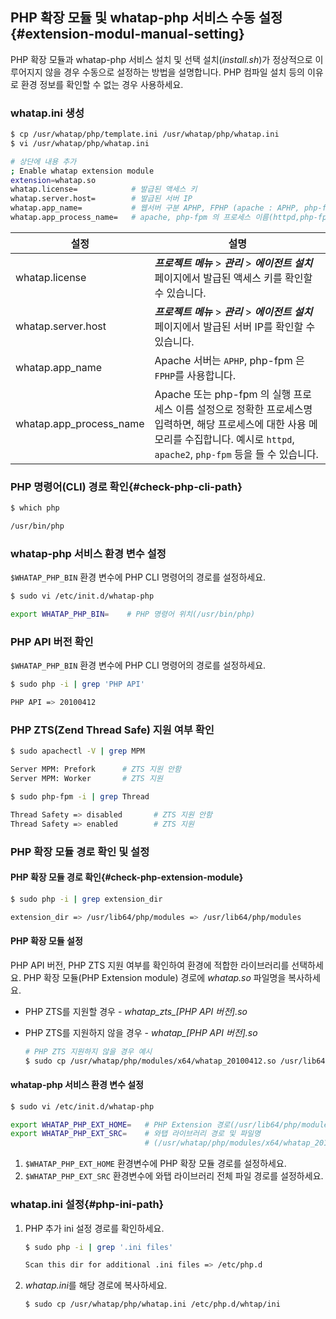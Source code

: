 ## PHP 확장 모듈 및 whatap-php 서비스 수동 설정{#extension-modul-manual-setting}

PHP 확장 모듈과 whatap-php 서비스 설치 및 선택 설치(*install.sh*)가 정상적으로 이루어지지 않을 경우 수동으로 설정하는 방법을 설명합니다. PHP 컴파일 설치 등의 이유로 환경 정보를 확인할 수 없는 경우 사용하세요.

### whatap.ini 생성

```bash
$ cp /usr/whatap/php/template.ini /usr/whatap/php/whatap.ini
$ vi /usr/whatap/php/whatap.ini

# 상단에 내용 추가
; Enable whatap extension module
extension=whatap.so
whatap.license=            # 발급된 액세스 키
whatap.server.host=        # 발급된 서버 IP
whatap.app_name=           # 웹서버 구분 APHP, FPHP (apache : APHP, php-fpm : FPHP)
whatap.app_process_name=   # apache, php-fpm 의 프로세스 이름(httpd,php-fpm)
```

|설정|설명|
|----|----|
|whatap.license|***프로젝트 메뉴*** > ***관리*** > ***에이전트 설치*** 페이지에서 발급된 액세스 키를 확인할 수 있습니다.|
|whatap.server.host|***프로젝트 메뉴*** > ***관리*** > ***에이전트 설치*** 페이지에서 발급된 서버 IP를 확인할 수 있습니다.|
|whatap.app_name|Apache 서버는 `APHP`, php-fpm 은 `FPHP`를 사용합니다.|
|whatap.app_process_name|Apache 또는 php-fpm 의 실행 프로세스 이름 설정으로 정확한 프로세스명 입력하면, 해당 프로세스에 대한 사용 메모리를 수집합니다. 예시로 `httpd`, `apache2`, `php-fpm` 등을 들 수 있습니다.|

### PHP 명령어(CLI) 경로 확인{#check-php-cli-path}

```bash
$ which php

/usr/bin/php
```

### whatap-php 서비스 환경 변수 설정

`$WHATAP_PHP_BIN` 환경 변수에 PHP CLI 명령어의 경로를 설정하세요.

```bash
$ sudo vi /etc/init.d/whatap-php

export WHATAP_PHP_BIN=    # PHP 명령어 위치(/usr/bin/php)
```

### PHP API 버전 확인

`$WHATAP_PHP_BIN` 환경 변수에 PHP CLI 명령어의 경로를 설정하세요.

```bash
$ sudo php -i | grep 'PHP API'

PHP API => 20100412
```

### PHP ZTS(Zend Thread Safe) 지원 여부 확인

```bash title=apache
$ sudo apachectl -V | grep MPM

Server MPM: Prefork      # ZTS 지원 안함
Server MPM: Worker       # ZTS 지원
```

```bash title=PHP-FPM
$ sudo php-fpm -i | grep Thread

Thread Safety => disabled       # ZTS 지원 안함
Thread Safety => enabled       	# ZTS 지원
```

### PHP 확장 모듈 경로 확인 및 설정

#### PHP 확장 모듈 경로 확인{#check-php-extension-module}

```bash
$ sudo php -i | grep extension_dir

extension_dir => /usr/lib64/php/modules => /usr/lib64/php/modules
```

#### PHP 확장 모듈 설정

PHP API 버전, PHP ZTS 지원 여부를 확인하여 환경에 적합한 라이브러리를 선택하세요. PHP 확장 모듈(PHP Extension module) 경로에 *whatap.so* 파일명을 복사하세요.

* PHP ZTS를 지원할 경우 - *whatap\_zts\_[PHP API 버전].so*
* PHP ZTS를 지원하지 않을 경우 - *whatap_[PHP API 버전].so*
    
  ```bash
  # PHP ZTS 지원하지 않을 경우 예시
  $ sudo cp /usr/whatap/php/modules/x64/whatap_20100412.so /usr/lib64/php/modules/whatap.so
  ```

#### whatap-php 서비스 환경 변수 설정

```bash
$ sudo vi /etc/init.d/whatap-php

export WHATAP_PHP_EXT_HOME=   # PHP Extension 경로(/usr/lib64/php/modules)
export WHATAP_PHP_EXT_SRC=    # 와탭 라이브러리 경로 및 파일명
                              # (/usr/whatap/php/modules/x64/whatap_20100412.so)]
```

1. `$WHATAP_PHP_EXT_HOME` 환경변수에 PHP 확장 모듈 경로를 설정하세요.
1. `$WHATAP_PHP_EXT_SRC` 환경변수에 와탭 라이브러리 전체 파일 경로를 설정하세요.

### whatap.ini 설정{#php-ini-path}

1.  PHP 추가 ini 설정 경로를 확인하세요.

    ```bash
    $ sudo php -i | grep '.ini files'

    Scan this dir for additional .ini files => /etc/php.d
    ```

1. *whatap.ini*를 해당 경로에 복사하세요.

    ```bash
    $ sudo cp /usr/whatap/php/whatap.ini /etc/php.d/whtap/ini
    ```

